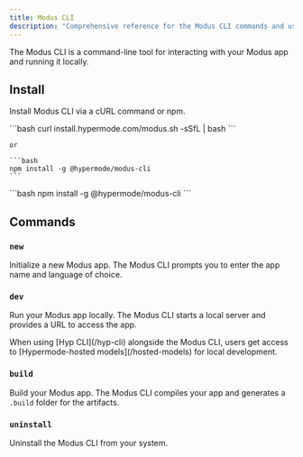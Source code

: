 ```yaml
---
title: Modus CLI
description: "Comprehensive reference for the Modus CLI commands and usage"
---
```


The Modus CLI is a command-line tool for interacting with your Modus app and
running it locally.

## Install

Install Modus CLI via a cURL command or npm.

<Tabs>
  <Tab title="MacOS + Linux">
    ```bash
    curl install.hypermode.com/modus.sh -sSfL | bash
    ```

    or

    ```bash
    npm install -g @hypermode/modus-cli
    ```

  </Tab>
  <Tab title="Windows">
    ```bash
    npm install -g @hypermode/modus-cli
    ```
  </Tab>
</Tabs>

## Commands

### `new`

Initialize a new Modus app. The Modus CLI prompts you to enter the app name and
language of choice.

### `dev`

Run your Modus app locally. The Modus CLI starts a local server and provides a
URL to access the app.

<Tip>
  When using [Hyp CLI](/hyp-cli) alongside the Modus CLI, users get access to
  [Hypermode-hosted models](/hosted-models) for local development.
</Tip>

### `build`

Build your Modus app. The Modus CLI compiles your app and generates a `.build`
folder for the artifacts.

### `uninstall`

Uninstall the Modus CLI from your system.
